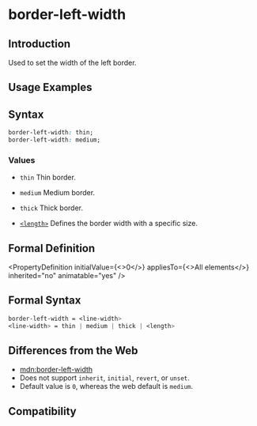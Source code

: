 # border-left-width

## Introduction

Used to set the width of the left border.

## Usage Examples


<Go
  example="css-api"
  defaultFile="src/border-left-width/App.tsx"
  img="https://lf-lynx.tiktok-cdns.com/obj/lynx-artifacts-oss-sg/lynx-website/assets/doc/css/border-left-width.jpg"
  defaultEntryFile="dist/border-left-width.lynx.bundle"
  entry="src/border-left-width"
/>

## Syntax

```css
border-left-width: thin;
border-left-width: medium;
```

### Values

- `thin`
  Thin border.

- `medium`
  Medium border.

- `thick`
  Thick border.

- [`<length>`](api/css/data-type/length.mdx)
  Defines the border width with a specific size.

## Formal Definition


<PropertyDefinition
  initialValue={<>0</>}
  appliesTo={<>All elements</>}
  inherited="no"
  animatable="yes"
/>

## Formal Syntax

```css
border-left-width = <line-width>
<line-width> = thin | medium | thick | <length>
```

## Differences from the Web

- [mdn:border-left-width](https://developer.mozilla.org/en-US/docs/Web/CSS/border-left-width)
- Does not support `inherit`, `initial`, `revert`, or `unset`.
- Default value is `0`, whereas the web default is `medium`.

## Compatibility


<LegacyCompatTable metadata="css/properties/border-left-width" />
